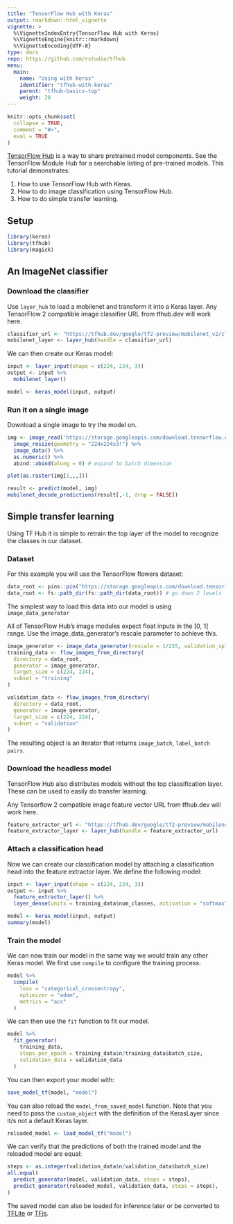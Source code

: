 ```yaml
---
title: "TensorFlow Hub with Keras"
output: rmarkdown::html_vignette
vignette: >
  %\VignetteIndexEntry{TensorFlow Hub with Keras}
  %\VignetteEngine{knitr::rmarkdown}
  %\VignetteEncoding{UTF-8}
type: docs
repo: https://github.com/rstudio/tfhub
menu:
  main:
    name: "Using with Keras"
    identifier: "tfhub-with-keras"
    parent: "tfhub-basics-top"
    weight: 20
---
```


```r
knitr::opts_chunk$set(
  collapse = TRUE,
  comment = "#>", 
  eval = TRUE
)
```

[TensorFlow Hub](http://tensorflow.org/hub) is a way to share pretrained model components. See the TensorFlow Module Hub for a searchable listing of pre-trained models. This tutorial demonstrates:

1. How to use TensorFlow Hub with Keras.
2. How to do image classification using TensorFlow Hub.
3. How to do simple transfer learning.

## Setup

```r
library(keras)
library(tfhub)
library(magick)
```

## An ImageNet classifier

### Download the classifier

Use `layer_hub` to load a mobilenet and transform it into a Keras layer. 
Any TensorFlow 2 compatible image classifier URL from tfhub.dev will work here.

```r
classifier_url <- "https://tfhub.dev/google/tf2-preview/mobilenet_v2/classification/2" 
mobilenet_layer <- layer_hub(handle = classifier_url)
```

We can then create our Keras model:

```r
input <- layer_input(shape = c(224, 224, 3))
output <- input %>% 
  mobilenet_layer()

model <- keras_model(input, output)
```

### Run it on a single image

Download a single image to try the model on.

```r
img <- image_read('https://storage.googleapis.com/download.tensorflow.org/example_images/grace_hopper.jpg') %>%
  image_resize(geometry = "224x224x3!") %>% 
  image_data() %>% 
  as.numeric() %>% 
  abind::abind(along = 0) # expand to batch dimension
```

```r
plot(as.raster(img[1,,,]))
```

```r
result <- predict(model, img)
mobilenet_decode_predictions(result[,-1, drop = FALSE])
```

## Simple transfer learning

Using TF Hub it is simple to retrain the top layer of the model to recognize the 
classes in our dataset.

### Dataset

For this example you will use the TensorFlow flowers dataset:

```r
data_root <- pins::pin("https://storage.googleapis.com/download.tensorflow.org/example_images/flower_photos.tgz", "flower_photos")
data_root <- fs::path_dir(fs::path_dir(data_root)) # go down 2 levels
```

The simplest way to load this data into our model is using `image_data_generator`

All of TensorFlow Hub's image modules expect float inputs in the [0, 1] range. Use the image_data_generator's rescale parameter to achieve this.

```r
image_generator <- image_data_generator(rescale = 1/255, validation_split = 0.2)
training_data <- flow_images_from_directory(
  directory = data_root, 
  generator = image_generator,
  target_size = c(224, 224), 
  subset = "training"
)

validation_data <- flow_images_from_directory(
  directory = data_root, 
  generator = image_generator,
  target_size = c(224, 224), 
  subset = "validation"
)
```

The resulting object is an iterator that returns `image_batch`, `label_batch pairs`.

### Download the headless model

TensorFlow Hub also distributes models without the top classification layer. These 
can be used to easily do transfer learning.

Any Tensorflow 2 compatible image feature vector URL from tfhub.dev will work here.

```r
feature_extractor_url <- "https://tfhub.dev/google/tf2-preview/mobilenet_v2/feature_vector/2"
feature_extractor_layer <- layer_hub(handle = feature_extractor_url)
```

### Attach a classification head

Now we can create our classification model by attaching a classification head into
the feature extractor layer. We define the following model:

```r
input <- layer_input(shape = c(224, 224, 3))
output <- input %>% 
  feature_extractor_layer() %>% 
  layer_dense(units = training_data$num_classes, activation = "softmax")

model <- keras_model(input, output)
summary(model)
```

### Train the model

We can now train our model in the same way we would train any other Keras model.
We first use `compile` to configure the training process:

```r
model %>% 
  compile(
    loss = "categorical_crossentropy",
    optimizer = "adam",
    metrics = "acc"
  )
```

We can then use the `fit` function  to fit our model.

```r
model %>% 
  fit_generator(
    training_data, 
    steps_per_epoch = training_data$n/training_data$batch_size,
    validation_data = validation_data
  )
```

You can then export your model with:

```r
save_model_tf(model, "model")
```

You can also reload the `model_from_saved_model` function. Note that you need to
pass the `custom_object` with the definition of the KerasLayer since it/s not
a default Keras layer.

```r
reloaded_model <- load_model_tf("model")
```

We can verify that the predictions of both the trained model and the reloaded
model are equal:

```r
steps <- as.integer(validation_data$n/validation_data$batch_size)
all.equal(
  predict_generator(model, validation_data, steps = steps),
  predict_generator(reloaded_model, validation_data, steps = steps),
)
```

The saved model can also be loaded for inference later or be converted to
[TFLite](https://www.tensorflow.org/lite/convert/) or [TFjs](https://github.com/tensorflow/tfjs-converter).





